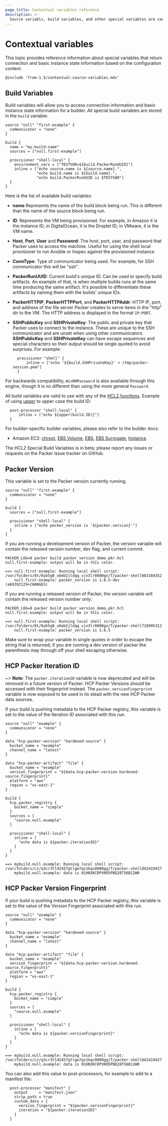 ```yaml
---
page_title: Contextual variables reference
description: >-
  Source variabls, build variables, and other special variables are context dependent. Learn about contextual variables that provide connection and instance state information.
---
```


# Contextual variables

This topic provides reference information about special variables that return connection and basic instance state information based on the configuration context. 

`@include 'from-1.5/contextual-source-variables.mdx'`

## Build Variables

Build variables will allow you to access connection information and basic instance state information for a builder.
All special build variables are stored in the `build` variable:

```hcl
source "null" "first-example" {
  communicator = "none"
}

build {
  name = "my-build-name"
  sources = ["null.first-example"]

  provisioner "shell-local" {
    environment_vars = ["TESTVAR=${build.PackerRunUUID}"]
    inline = ["echo source.name is ${source.name}.",
              "echo build.name is ${build.name}.",
              "echo build.PackerRunUUID is $TESTVAR"]
  }
}
```

Here is the list of available build variables:

- **name** Represents the name of the build block being run. This is different
  than the name of the source block being run.

- **ID**: Represents the VM being provisioned. For example, in Amazon it is the instance ID; in DigitalOcean,
  it is the Droplet ID; in VMware, it is the VM name.

- **Host**, **Port**, **User** and **Password**: The host, port, user, and password that Packer uses to access the machine.
  Useful for using the shell local provisioner to run Ansible or Inspec against the provisioned instance.

- **ConnType**: Type of communicator being used. For example, for SSH communicator this will be "ssh".

- **PackerRunUUID**: Current build's unique ID. Can be used to specify build artifacts.
  An example of that, is when multiple builds runs at the same time producing the same artifact.
  It's possible to differentiate these artifacts by naming them with the builds' unique IDs.

- **PackerHTTPIP**, **PackerHTTPPort**, and **PackerHTTPAddr**: HTTP IP, port, and address of the file server Packer creates to serve items in the "http" dir to the VM. The HTTP address is displayed in the format `IP:PORT`.

- **SSHPublicKey** and **SSHPrivateKey**: The public and private key that Packer uses to connect to the instance.
  These are unique to the SSH communicator and are unset when using other communicators.
  **SSHPublicKey** and **SSHPrivateKey** can have escape sequences and special characters so their output should be single quoted to avoid surprises. For example:

  ```hcl
    provisioner "shell" {
        inline = ["echo '${build.SSHPrivateKey}' > /tmp/packer-session.pem"]
    }
  ```

For backwards compatibility, `WinRMPassword` is also available through this
engine, though it is no different than using the more general `Password`.

All build variables are valid to use with any of the [HCL2 functions](/packer/docs/templates/hcl_templates/functions).
Example of using [upper](/packer/docs/templates/hcl_templates/functions/string/upper) to upper case the build ID:

```hcl
  post-processor "shell-local" {
      inline = ["echo ${upper(build.ID)}"]
  }
```

For builder-specific builder variables, please also refer to the builder docs:

- Amazon EC2: [chroot](/packer/plugins/builders/amazon/chroot#build-shared-information-variables),
  [EBS Volume](/packer/plugins/builders/amazon/ebsvolume#build-shared-information-variables),
  [EBS](/packer/plugins/builders/amazon/ebs#build-shared-information-variables),
  [EBS Surrogate](/packer/plugins/builders/amazon/ebssurrogate#build-shared-information-variables),
  [Instance](/packer/plugins/builders/amazon/instance#build-shared-information-variables).

The HCL2 Special Build Variables is in beta; please report any issues or requests on the Packer
issue tracker on GitHub.

## Packer Version

This variable is set to the Packer version currently running.

```hcl
source "null" "first-example" {
  communicator = "none"
}

build {
  sources = ["null.first-example"]

  provisioner "shell-local" {
    inline = ["echo packer_version is '${packer.version}'"]
  }
}
```

If you are running a development version of Packer, the version variable will
contain the released version number, dev flag, and current commit.

```shell-session
PACKER_LOG=0 packer build packer_version_demo.pkr.hcl
null.first-example: output will be in this color.

==> null.first-example: Running local shell script: /var/folders/8t/0yb5q0_x6mb2jldqq_vjn3lr0000gn/T/packer-shell083160352
    null.first-example: packer_version is 1.6.5-dev (a69392129+CHANGES)
```

If you are running a released version of Packer, the version variable will
contain the released version number only:

```shell-session
PACKER_LOG=0 packer build packer_version_demo.pkr.hcl
null.first-example: output will be in this color.

==> null.first-example: Running local shell script: /var/folders/8t/0yb5q0_x6mb2jldqq_vjn3lr0000gn/T/packer-shell718995312
    null.first-example: packer_version is 1.6.5
```

Make sure to wrap your variable in single quotes in order to escape the
string that is returned; if you are running a dev version of packer the
parenthesis may through off your shell escaping otherwise.

## HCP Packer Iteration ID

~> **Note**: The `packer.iterationID` variable is now deprecated and will be removed in a future version of Packer. HCP Packer Versions should be accessed with their fingerprint instead. The `packer.versionFingerprint` variable is now exposed to be used in its stead with the new HCP Packer data sources.

If your build is pushing metadata to the HCP Packer registry, this variable is
set to the value of the Iteration ID associated with this run.

```hcl
source "null" "example" {
  communicator = "none"
}

data "hcp-packer-version" "hardened-source" {
  bucket_name = "example"
  channel_name = "latest"
}

data "hcp-packer-artifact" "file" {
  bucket_name = "example"
  version_fingerprint = "${data.hcp-packer-version.hardened-source.fingerprint}"
  platform = "aws"
  region = "us-east-1"
}

build {
  hcp_packer_registry {
    bucket_name = "simple"
  }
  sources = [
    "source.null.example"
  ]

  provisioner "shell-local" {
    inline = [
      "echo data is ${packer.iterationID}"
    ]
  }
}

```

```shell-session
==> mybuild.null.example: Running local shell script: /var/folders/cz/q3cr3tld2457gtlgw7qs1kqc0000gq/T/packer-shell842419427
    mybuild.null.example: data is 01HN3KCRPVKR5PBQ28TS6B12W0
```

## HCP Packer Version Fingerprint

If your build is pushing metadata to the HCP Packer registry, this variable is
set to the value of the Version Fingerprint associated with this run.

```hcl
source "null" "example" {
  communicator = "none"
}

data "hcp-packer-version" "hardened-source" {
  bucket_name = "example"
  channel_name = "latest"
}

data "hcp-packer-artifact" "file" {
  bucket_name = "example"
  version_fingerprint = "${data.hcp-packer-version.hardened-source.fingerprint}"
  platform = "aws"
  region = "us-east-1"
}

build {
  hcp_packer_registry {
    bucket_name = "simple"
  }
  sources = [
    "source.null.example"
  ]

  provisioner "shell-local" {
    inline = [
      "echo data is ${packer.versionFingerprint}"
    ]
  }
}

```

```shell-session
==> mybuild.null.example: Running local shell script: /var/folders/cz/q3cr3tld2457gtlgw7qs1kqc0000gq/T/packer-shell842419427
    mybuild.null.example: data is 01HN3KCRPVKR5PBQ28TS6B12W0
```

You can also add this value to post-processors, for example to add to a manifest file:

```hcl
  post-processor "manifest" {
    output     = "manifest.json"
    strip_path = true
    custom_data = {
      version_fingerprint = "${packer.versionFingerprint}"
      iteration = "${packer.iterationID}"
    }
  }

```
